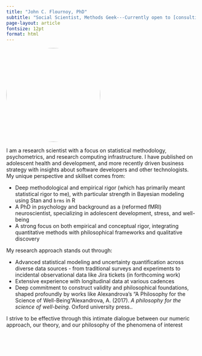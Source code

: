 ```yaml
---
title: "John C. Flournoy, PhD"
subtitle: "Social Scientist, Methods Geek---Currently open to [consulting](/consulting.html) and [full-time work](https://www.linkedin.com/in/johnflournoy/)"
page-layout: article
fontsize: 12pt
format: html
---
```


![](profile_drawing.png){fig-alt='A picture of my face, smiling' style="border-radius: 50%; width: 250px; height: 250px; object-fit: cover" fig-align='center' }


:::{.lead}

I am a research scientist with a focus on statistical methodology, psychometrics, and research computing infrastructure. I have published on adolescent health and development, and more recently driven business strategy with insights about software developers and other technologists. My unique perspective and skillset comes from:

- Deep methodological and empirical rigor (which has primarily meant statistical rigor to me), with particular strength in Bayesian modeling using Stan and <code class='bg-light'>brms</code> in R
- A PhD in psychology and background as a (reformed fMRI) neuroscientist, specializing in adolescent development, stress, and well-being
- A strong focus on both empirical and conceptual rigor, integrating quantitative methods with philosophical frameworks and qualitative discovery

My research approach stands out through:

- Advanced statistical modeling and uncertainty quantification across diverse data sources - from traditional surveys and experiments to incidental observational data like Jira tickets (in forthcoming work)
- Extensive experience with longitudinal data at various cadences
- Deep commitment to construct validity and philosophical foundations, shaped profoundly by works like Alexandrova's "A Philosophy for the Science of Well-Being"[Alexandrova, A. (2017). _A philosophy for the science of well-being_. Oxford university press.]{.aside}.

I strive to be effective through this intimate dialogue between our numeric approach, our theory, and our philosophy of the phenomena of interest

:::

![](favicon.png){class=badge-vapor style='border-radius: 10%; object-fit: cover; height: 1.25em' fig-align='center'} 

:::{style="text-align: center"}

<a href="trophy.html" style='text-decoration:none; color: #ccccff;'>.</a>

:::

